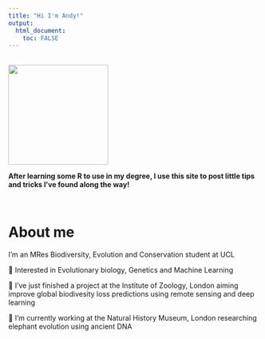 ```yaml
---
title: "Hi I'm Andy!"
output: 
  html_document:
    toc: FALSE
---
```



<br>
<img src="Images/IMG_2059_small.png" width="200">


**After learning some R to use in my degree, I use this site to post little tips and tricks I've found along the way!**

<br>

# About me

I'm an MRes Biodiversity, Evolution and Conservation student at UCL

🧬 Interested in Evolutionary biology, Genetics and Machine Learning

🌱 I've just finished a project at the Institute of Zoology, London aiming improve global biodivesity loss predictions using remote sensing and deep learning

🐘 I’m currently working at the Natural History Museum, London researching elephant evolution using ancient DNA

